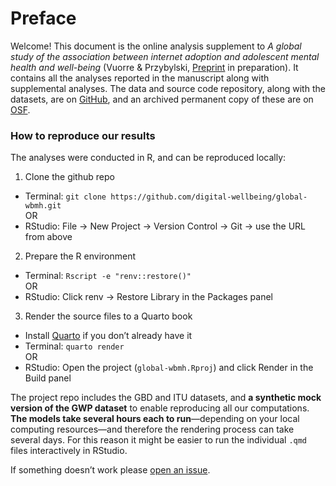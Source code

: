 # Preface {.unnumbered}

Welcome! This document is the online analysis supplement to *A global study of the association between internet adoption and adolescent mental health and well-being* (Vuorre & Przybylski, [Preprint]() in preparation). It contains all the analyses reported in the manuscript along with supplemental analyses. The data and source code repository, along with the datasets, are on [GitHub](https://github.com/digital-wellbeing/global-wbmh), and an archived permanent copy of these are on [OSF](https://osf.io/ys7m9/).



::: {.callout-note}
### How to reproduce our results

The analyses were conducted in R, and can be reproduced locally:

1. Clone the github repo
  - Terminal: `git clone https://github.com/digital-wellbeing/global-wbmh.git`  
      OR
  - RStudio: File -> New Project -> Version Control -> Git -> use the URL from above

2. Prepare the R environment
  - Terminal: `Rscript -e "renv::restore()"`  
      OR
  - RStudio: Click renv -> Restore Library in the Packages panel

3. Render the source files to a Quarto book
 - Install [Quarto](https://quarto.org/docs/getting-started/installation.html) if you don't already have it
  - Terminal: `quarto render`  
      OR
  - RStudio: Open the project (`global-wbmh.Rproj`) and click Render in the Build panel

::: {.callout-important}
The project repo includes the GBD and ITU datasets, and **a synthetic mock version of the GWP dataset** to enable reproducing all our computations.
**The models take several hours each to run**---depending on your local computing resources---and therefore the rendering process can take several days. For this reason it might be easier to run the individual `.qmd` files interactively in RStudio.
:::

If something doesn't work please [open an issue](https://github.com/digital-wellbeing/global-wbmh/issues).
:::
